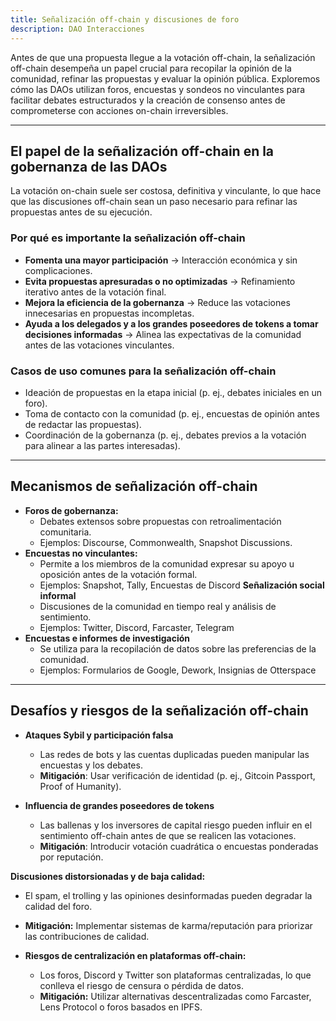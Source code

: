 ```yaml
---
title: Señalización off-chain y discusiones de foro
description: DAO Interacciones
---
```


Antes de que una propuesta llegue a la votación off-chain, la señalización off-chain desempeña un papel crucial para recopilar la opinión de la comunidad, refinar las propuestas y evaluar la opinión pública. Exploremos cómo las DAOs utilizan foros, encuestas y sondeos no vinculantes para facilitar debates estructurados y la creación de consenso antes de comprometerse con acciones on-chain irreversibles.

---

## **El papel de la señalización off-chain en la gobernanza de las DAOs**

La votación on-chain suele ser costosa, definitiva y vinculante, lo que hace que las discusiones off-chain sean un paso necesario para refinar las propuestas antes de su ejecución.

### **Por qué es importante la señalización off-chain**
- **Fomenta una mayor participación** → Interacción económica y sin complicaciones.
- **Evita propuestas apresuradas o no optimizadas** → Refinamiento iterativo antes de la votación final.
- **Mejora la eficiencia de la gobernanza** → Reduce las votaciones innecesarias en propuestas incompletas. 
- **Ayuda a los delegados y a los grandes poseedores de tokens a tomar decisiones informadas** → Alinea las expectativas de la comunidad antes de las votaciones vinculantes.

### **Casos de uso comunes para la señalización off-chain**
- Ideación de propuestas en la etapa inicial (p. ej., debates iniciales en un foro).
- Toma de contacto con la comunidad (p. ej., encuestas de opinión antes de redactar las propuestas).
- Coordinación de la gobernanza (p. ej., debates previos a la votación para alinear a las partes interesadas).

---

## **Mecanismos de señalización off-chain**

- **Foros de gobernanza:**
  - Debates extensos sobre propuestas con retroalimentación comunitaria.
  - Ejemplos: Discourse, Commonwealth, Snapshot Discussions.
- **Encuestas no vinculantes:**
  - Permite a los miembros de la comunidad expresar su apoyo u oposición antes de la votación formal. 
  - Ejemplos: Snapshot, Tally, Encuestas de Discord
**Señalización social informal**
  - Discusiones de la comunidad en tiempo real y análisis de sentimiento.
  - Ejemplos: Twitter, Discord, Farcaster, Telegram
- **Encuestas e informes de investigación**
  - Se utiliza para la recopilación de datos sobre las preferencias de la comunidad.
  - Ejemplos: Formularios de Google, Dework, Insignias de Otterspace

---

## **Desafíos y riesgos de la señalización off-chain**

- **Ataques Sybil y participación falsa**
  - Las redes de bots y las cuentas duplicadas pueden manipular las encuestas y los debates.
  - **Mitigación**: Usar verificación de identidad (p. ej., Gitcoin Passport, Proof of Humanity).

- **Influencia de grandes poseedores de tokens**
  - Las ballenas y los inversores de capital riesgo pueden influir en el sentimiento off-chain antes de que se realicen las votaciones.
  - **Mitigación**: Introducir votación cuadrática o encuestas ponderadas por reputación.

**Discusiones distorsionadas y de baja calidad:**
  - El spam, el trolling y las opiniones desinformadas pueden degradar la calidad del foro.
  - **Mitigación:** Implementar sistemas de karma/reputación para priorizar las contribuciones de calidad.

- **Riesgos de centralización en plataformas off-chain:**
  - Los foros, Discord y Twitter son plataformas centralizadas, lo que conlleva el riesgo de censura o pérdida de datos.
  - **Mitigación:** Utilizar alternativas descentralizadas como Farcaster, Lens Protocol o foros basados ​​en IPFS.